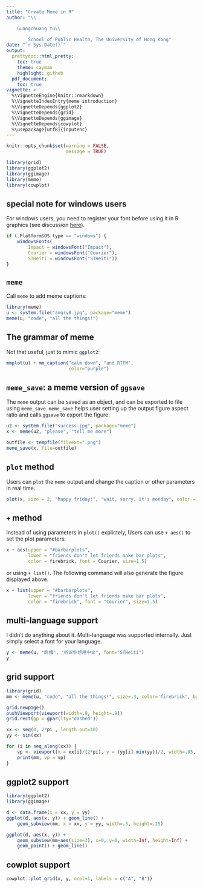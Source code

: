 ```yaml
---
title: "Create Meme in R"
author: "\\

	Guangchuang Yu\\

        School of Public Health, The University of Hong Kong"
date: "`r Sys.Date()`"
output:
  prettydoc::html_pretty:
    toc: true
    theme: cayman
    highlight: github
  pdf_document:
    toc: true
vignette: >
  %\VignetteEngine{knitr::rmarkdown}
  %\VignetteIndexEntry{meme introduction}
  %\VignetteDepends{ggplot2}
  %\VignetteDepends{grid}
  %\VignetteDepends{ggimage}
  %\VignetteDepends{cowplot}
  %\usepackage[utf8]{inputenc}
---
```




```r
knitr::opts_chunk$set(warning = FALSE,
                      message = TRUE)

library(grid)
library(ggplot2)
library(ggimage)
library(meme)
library(cowplot)
```


## special note for windows users

For windows users, you need to register your font before using it in R graphics
(see discussion [here](https://github.com/GuangchuangYu/meme/issues/1)).

```r
if (.Platform$OS.type == "windows") {
    windowsFonts(
        Impact = windowsFont("Impact"),
        Courier = windowsFont("Courier"),
        STHeiti = windowsFont("STHeiti"))
}
```

## `meme`


Call `meme` to add meme captions:


```r
library(meme)
u <- system.file("angry8.jpg", package="meme")
meme(u, "code", "all the things!")
```

## The grammar of meme


Not that useful, just to mimic `ggplot2`:


```r
mmplot(u) + mm_caption("calm down", "and RTFM",
                       color="purple")
```



## `meme_save`: a meme version of `ggsave`

The `meme` output can be saved as an object, and can be exported to file using
`meme_save`. `meme_save` helps user setting up
the output figure aspect ratio and calls `ggsave` to export the figure:


```r
u2 <- system.file("success.jpg", package="meme")
x <- meme(u2, "please", "tell me more")
```

```r
outfile <- tempfile(fileext=".png")
meme_save(x, file=outfile)
```


## `plot` method


Users can `plot` the `meme` output and change the caption or other parameters in
real time.

```r
plot(x, size = 2, "happy friday!", "wait, sorry, it's monday", color = "firebrick", font = "Courier")
```

## `+` method


Instead of using parameters in `plot()` explictely, Users can use `+ aes()` to set the plot parameters:


```r
x + aes(upper = "#barbarplots",
        lower = "friends don't let friends make bar plots",
        color = firebrick, font = Courier, size=1.5)
```

or using `+ list()`. The following command will also generate the figure
displayed above.

```r
x + list(upper = "#barbarplots",
        lower = "friends don't let friends make bar plots",
        color = "firebrick", font = "Courier", size=1.5)
```


## multi-language support

I didn't do anything about it. Multi-language was supported internally. Just
simply select a font for your language.


```r
y <- meme(u, "卧槽", "听说你想用中文", font="STHeiti")
y
```


## grid support


```r
library(grid)
mm <- meme(u, "code", "all the things!", size=.3, color='firebrick', bgcolor=NULL)

grid.newpage()
pushViewport(viewport(width=.9, height=.9))
grid.rect(gp = gpar(lty="dashed"))

xx <- seq(0, 2*pi , length.out=10)
yy <- sin(xx)

for (i in seq_along(xx)) {
    vp <- viewport(x = xx[i]/(2*pi), y = (yy[i]-min(yy))/2, width=.05, height=.05)
    print(mm, vp = vp)
}
```


## ggplot2 support



```r
library(ggplot2)
library(ggimage)

d <- data.frame(x = xx, y = yy)
ggplot(d, aes(x, y)) + geom_line() +
    geom_subview(mm, x = xx, y = yy, width=.3, height=.15)

ggplot(d, aes(x, y)) +
    geom_subview(mm+aes(size=3), x=0, y=0, width=Inf, height=Inf) +
    geom_point() + geom_line()
```


## cowplot support


```r
cowplot::plot_grid(x, y, ncol=1, labels = c("A", "B"))
```

